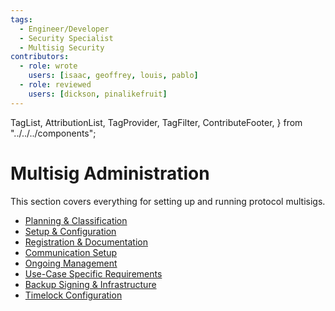 ```yaml
---
tags:
  - Engineer/Developer
  - Security Specialist
  - Multisig Security
contributors:
  - role: wrote
    users: [isaac, geoffrey, louis, pablo]
  - role: reviewed
    users: [dickson, pinalikefruit]
---
```


  TagList,
  AttributionList,
  TagProvider,
  TagFilter,
  ContributeFooter,
} from "../../../components";

<TagProvider>
<TagFilter />

# Multisig Administration

<TagList tags={frontmatter.tags} />
<AttributionList contributors={frontmatter.contributors} />

This section covers everything for setting up and running protocol multisigs.

- [Planning & Classification](/multisig-for-protocols/planning-and-classification)
- [Setup & Configuration](/multisig-for-protocols/setup-and-configuration)
- [Registration & Documentation](/multisig-for-protocols/registration-and-documentation)
- [Communication Setup](/multisig-for-protocols/communication-setup)
- [Ongoing Management](/multisig-for-protocols/ongoing-management)
- [Use-Case Specific Requirements](/multisig-for-protocols/use-case-specific-requirements)
- [Backup Signing & Infrastructure](/multisig-for-protocols/backup-signing-and-infrastructure)
- [Timelock Configuration](/multisig-for-protocols/timelock-configuration)

</TagProvider>
<ContributeFooter />
